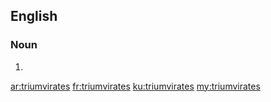 ==English==

===Noun===
{{head|en}}

# {{plural of|triumvirate}}

[[ar:triumvirates]]
[[fr:triumvirates]]
[[ku:triumvirates]]
[[my:triumvirates]]